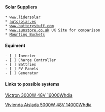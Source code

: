 ==== Solar Suppliers ====

 * [[http://www.lidersolar.es|www.lidersolar]]
 * [[https://autosolar.es/|autosolar.es]]
 * [[https://www.batterystuff.com/|www.batterystuff.com]]
 * [[https://www.sunstore.co.uk/product-category/solar-panel-kits/off-grid-solar-systems/3kw-7kw-off-grid-sysems/|www.sunstore.co.uk]] UK Site for comparison
 * [[https://www.newenergyco-op.co.uk/8-x-renusol-console-mounting-binsbuckets.html|Mounting Buckets]]

==== Equiment ====

 - [ ] Inverter
 - [ ] Charge Controller
 - [ ] Battries
 - [ ] PV Panels
 - [ ] Generator

==== Links to possible systems ====

[[https://autosolar.es/kits-solares-conexion-red/kit-solar-victron-3000w-48v-16000whdia|Victron 3000W 48V 16000Whdia]]

[[https://autosolar.es/kit-solar-aislada/kit-solar-vivienda-aislada-5000w-48v-14000whdia|Vivienda Aislada 5000W 48V 14000Whdia]]
